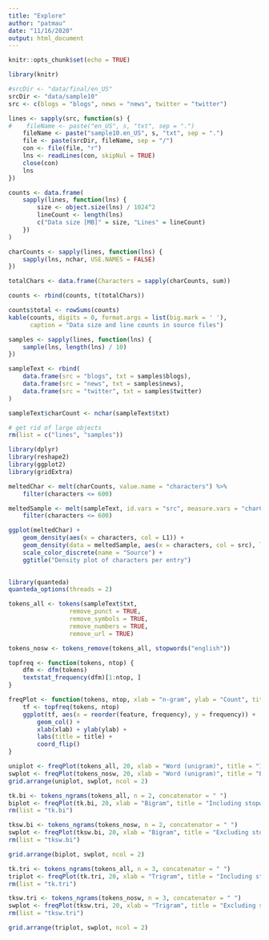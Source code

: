 ```yaml
---
title: "Explore"
author: "patmau"
date: "11/16/2020"
output: html_document
---
```


```r
knitr::opts_chunk$set(echo = TRUE)
```

```r
library(knitr)

#srcDir <- "data/final/en_US"
srcDir <- "data/sample10"
src <- c(blogs = "blogs", news = "news", twitter = "twitter")

lines <- sapply(src, function(s) {
#    fileName <- paste("en_US", s, "txt", sep = ".")
    fileName <- paste("sample10.en_US", s, "txt", sep = ".")
    file <- paste(srcDir, fileName, sep = "/")
    con <- file(file, "r")
    lns <- readLines(con, skipNul = TRUE)
    close(con)
    lns
})

counts <- data.frame(
    sapply(lines, function(lns) {
        size <- object.size(lns) / 1024^2
        lineCount <- length(lns)
        c("Data size [MB]" = size, "Lines" = lineCount)
    }) 
)

charCounts <- sapply(lines, function(lns) {
    sapply(lns, nchar, USE.NAMES = FALSE)
})

totalChars <- data.frame(Characters = sapply(charCounts, sum))

counts <- rbind(counts, t(totalChars))

counts$total <- rowSums(counts)
kable(counts, digits = 0, format.args = list(big.mark = ' '),
      caption = "Data size and line counts in source files")

```

```r

samples <- sapply(lines, function(lns) {
    sample(lns, length(lns) / 10)
})

sampleText <- rbind(
    data.frame(src = "blogs", txt = samples$blogs),
    data.frame(src = "news", txt = samples$news),
    data.frame(src = "twitter", txt = samples$twitter)
)

sampleText$charCount <- nchar(sampleText$txt)

# get rid of large objects
rm(list = c("lines", "samples"))

```

```r
library(dplyr)
library(reshape2)
library(ggplot2)
library(gridExtra)

meltedChar <- melt(charCounts, value.name = "characters") %>%
    filter(characters <= 600)

meltedSample <- melt(sampleText, id.vars = "src", measure.vars = "charCount", value.name = "characters") %>%
    filter(characters <= 600)

ggplot(meltedChar) +
    geom_density(aes(x = characters, col = L1)) +
    geom_density(data = meltedSample, aes(x = characters, col = src), linetype = 2) +
    scale_color_discrete(name = "Source") +
    ggtitle("Density plot of characters per entry")
  
```

```r
library(quanteda)
quanteda_options(threads = 2)

tokens_all <- tokens(sampleText$txt,
                 remove_punct = TRUE,
                 remove_symbols = TRUE,
                 remove_numbers = TRUE,
                 remove_url = TRUE)

tokens_nosw <- tokens_remove(tokens_all, stopwords("english"))
```

```r
topfreq <- function(tokens, ntop) {
    dfm <- dfm(tokens)
    textstat_frequency(dfm)[1:ntop, ]
}

freqPlot <- function(tokens, ntop, xlab = "n-gram", ylab = "Count", title = NULL) {
    tf <- topfreq(tokens, ntop)
    ggplot(tf, aes(x = reorder(feature, frequency), y = frequency)) +
        geom_col() +
        xlab(xlab) + ylab(ylab) +
        labs(title = title) +
        coord_flip()
}
```

```r

uniplot <- freqPlot(tokens_all, 20, xlab = "Word (unigram)", title = "Including stopwords")
swplot <- freqPlot(tokens_nosw, 20, xlab = "Word (unigram)", title = "Excluding stopwords")
grid.arrange(uniplot, swplot, ncol = 2)

```

```r

tk.bi <- tokens_ngrams(tokens_all, n = 2, concatenator = " ")
biplot <- freqPlot(tk.bi, 20, xlab = "Bigram", title = "Including stopwords")
rm(list = "tk.bi")

tksw.bi <- tokens_ngrams(tokens_nosw, n = 2, concatenator = " ")
swplot <- freqPlot(tksw.bi, 20, xlab = "Bigram", title = "Excluding stopwords")
rm(list = "tksw.bi")

grid.arrange(biplot, swplot, ncol = 2)
```

```r

tk.tri <- tokens_ngrams(tokens_all, n = 3, concatenator = " ")
triplot <- freqPlot(tk.tri, 20, xlab = "Trigram", title = "Including stopwords")
rm(list = "tk.tri")

tksw.tri <- tokens_ngrams(tokens_nosw, n = 3, concatenator = " ")
swplot <- freqPlot(tksw.tri, 20, xlab = "Trigram", title = "Excluding stopwords")
rm(list = "tksw.tri")

grid.arrange(triplot, swplot, ncol = 2)

```
